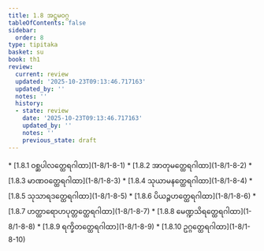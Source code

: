 ```yaml
---
title: 1.8 အဋ္ဌမဝဂ္ဂ
tableOfContents: false
sidebar:
  order: 8
type: tipitaka
basket: su
book: th1
review:
  current: review
  updated: '2025-10-23T09:13:46.717163'
  updated_by: ''
  notes: ''
  history:
  - state: review
    date: '2025-10-23T09:13:46.717163'
    updated_by: ''
    notes: ''
    previous_state: draft
---
```



<ReviewStatus review={frontmatter.review} showDetails={true} />

<HypothesisAnnotation frontmatter={frontmatter} />

<DynamicBreadcrumb />



<TableOfContents book="th1" section="1.8">
* [1.8.1 ဝစ္ဆပါလတ္ထေရဂါထာ](1-8/1-8-1)
* [1.8.2 အာတုမတ္ထေရဂါထာ](1-8/1-8-2)
* [1.8.3 မာဏဝတ္ထေရဂါထာ](1-8/1-8-3)
* [1.8.4 သုယာမနတ္ထေရဂါထာ](1-8/1-8-4)
* [1.8.5 သုသာရဒတ္ထေရဂါထာ](1-8/1-8-5)
* [1.8.6 ပိယဉ္ဇဟတ္ထေရဂါထာ](1-8/1-8-6)
* [1.8.7 ဟတ္ထာရောဟပုတ္တတ္ထေရဂါထာ](1-8/1-8-7)
* [1.8.8 မေဏ္ဍသိရတ္ထေရဂါထာ](1-8/1-8-8)
* [1.8.9 ရက္ခိတတ္ထေရဂါထာ](1-8/1-8-9)
* [1.8.10 ဥဂ္ဂတ္ထေရဂါထာ](1-8/1-8-10)
</TableOfContents>